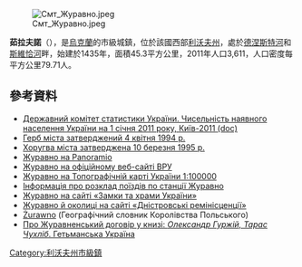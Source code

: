 {{No footnotes|time=2015-09-16T15:19:11+00:00}}
[[Image:Смт_Журавно.jpeg|right]]

{{coord|49|15|38|N|24|16|35|E|scale:30000|display=title}}

'''茹拉夫諾'''（{{lang-uk|Журавно}}），是[[烏克蘭|烏克蘭]]的市級城鎮，位於該國西部[[利沃夫州|利沃夫州]]，處於[[德涅斯特河|德涅斯特河]]和[[斯維恰河|斯維恰河]]畔，始建於1435年，面積45.3平方公里，2011年人口3,611，人口密度每平方公里79.71人。

==參考資料==
*[https://web.archive.org/web/20121010205321/http://stat6.stat.lviv.ua/PXWEB2007/ukr/publ/2011/chnas.zip Державний комітет статистики України. Чисельність наявного населення України на 1 січня 2011 року, Київ-2011 (doc)]
* [http://heraldry.com.ua/index.php3?lang=U&context=info&id=605#verh Герб міста затверджений 4 квітня 1994 р.] {{Wayback|url=http://heraldry.com.ua/index.php3?lang=U&context=info&id=605#verh |date=20110910110244 }}
* [http://heraldry.com.ua/index.php3?lang=U&context=info&id=2572#verh Хоругва міста затверджена 10 березня 1995 р.] {{Wayback|url=http://heraldry.com.ua/index.php3?lang=U&context=info&id=2572#verh |date=20160812102626 }}
* [https://web.archive.org/web/20160314083304/http://www.panoramio.com/user/sw909az3/tags/%D0%96%D1%83%D1%80%D0%B0%D0%B2%D0%BD%D0%BE Журавно на Panoramio]
* [http://gska2.rada.gov.ua/pls/z7502/A005?rdat1=02.03.2007&rf7571=19549 Журавно на офіційному веб-сайті ВРУ]{{dead link|date=2018年1月 |bot=InternetArchiveBot |fix-attempted=yes }}
* [http://maps.vlasenko.net/?lon=24.2803&lat=49.2606 Журавно на Топографічній карті України 1:100000] {{Wayback|url=http://maps.vlasenko.net/?lon=24.2803&lat=49.2606 |date=20160305033423 }}
* [http://www.uz.gov.ua/index.php?m=services.transppl.ScheduleQra&f=ScheduleOra.Stan&T2=35003&lng=uk Інформація про розклад поїздів по станції Журавно] {{Wayback|url=http://www.uz.gov.ua/index.php?m=services.transppl.ScheduleQra&f=ScheduleOra.Stan&T2=35003&lng=uk |date=20200927100035 }}
* [http://www.castles.com.ua/zurawno.html Журавно на сайті «Замки та храми України»] {{Wayback|url=http://www.castles.com.ua/zurawno.html |date=20080930082932 }}
* [http://dnistrove.narod.ru/Mykolaiv/Zhuravno.html Журавно й околиці на сайті «Дністровські ремінісценції»] {{Wayback|url=http://dnistrove.narod.ru/Mykolaiv/Zhuravno.html |date=20201024203550 }}
* [https://web.archive.org/web/20160305195317/http://dir.icm.edu.pl/pl/Slownik_geograficzny/Tom_XIV/864 Żurawno] (Географічний словник Королівства Польського)
* [http://exlibris.org.ua/hetman/r5-p2.html Про Журавненський договір у книзі: ''Олександр Гуржій, Тарас Чухліб''. Гетьманська Україна] {{WebCite|url=https://www.webcitation.org/67sMFKCVb?url=http://exlibris.org.ua/hetman/r5-p2.html |date=20120523132529 |dateformat=iso }}

{{DEFAULTSORT:Журавно}}
[[Category:利沃夫州市級鎮|Category:利沃夫州市級鎮]]


{{Lviv-geo-stub}}